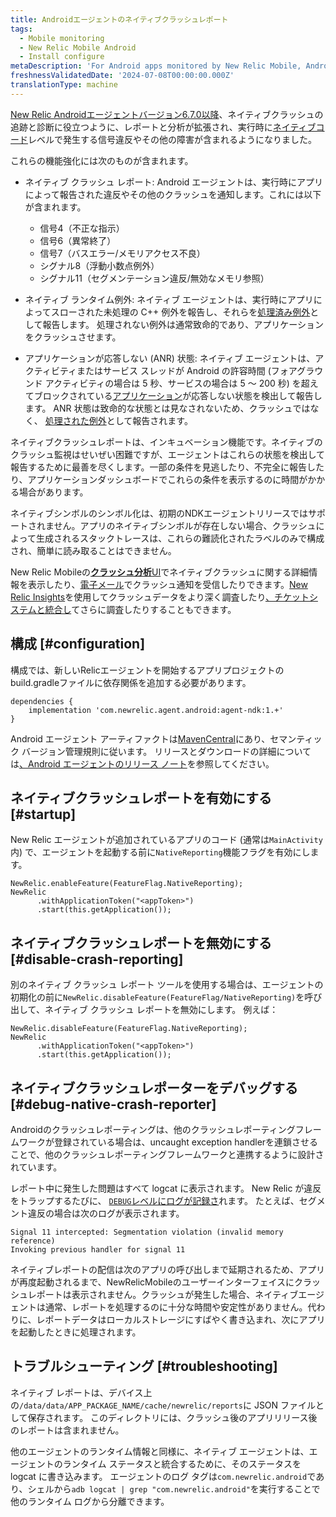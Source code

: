 ```yaml
---
title: Androidエージェントのネイティブクラッシュレポート
tags:
  - Mobile monitoring
  - New Relic Mobile Android
  - Install configure
metaDescription: 'For Android apps monitored by New Relic Mobile, Android native crash, exception and ANR conditions are reported.'
freshnessValidatedDate: '2024-07-08T00:00:00.000Z'
translationType: machine
---
```


[New Relic Androidエージェントバージョン6.7.0以降](https://docs.newrelic.com/docs/release-notes/mobile-release-notes/android-release-notes/android-670)、ネイティブクラッシュの追跡と診断に役立つように、レポートと分析が拡張され、実行時に[ネイティブコード](https://developer.android.com/ndk/guides)レベルで発生する信号違反やその他の障害が含まれるようになりました。

これらの機能強化には次のものが含まれます。

* ネイティブ クラッシュ レポート: Android エージェントは、実行時にアプリによって報告された違反やその他のクラッシュを通知します。これには以下が含まれます。

  * 信号4（不正な指示）
  * 信号6（異常終了）
  * 信号7（バスエラー/メモリアクセス不良）
  * シグナル8（浮動小数点例外）
  * シグナル11（セグメンテーション違反/無効なメモリ参照）

* ネイティブ ランタイム例外: ネイティブ エージェントは、実行時にアプリによってスローされた未処理の C++ 例外を報告し、それらを[処理済み例外](/docs/mobile-monitoring/mobile-monitoring-ui/crashes/introduction-mobile-handled-exceptions/)として報告します。 処理されない例外は通常致命的であり、アプリケーションをクラッシュさせます。

* アプリケーションが応答しない (ANR) 状態: ネイティブ エージェントは、アクティビティまたはサービス スレッドが Android の許容時間 (フォアグラウンド アクティビティの場合は 5 秒、サービスの場合は 5 ～ 200 秒) を超えてブロックされている[アプリケーション](https://developer.android.com/topic/performance/vitals/anr)が応答しない状態を検出して報告します。 ANR 状態は致命的な状態とは見なされないため、クラッシュではなく、 [処理された例外](/docs/mobile-monitoring/mobile-monitoring-ui/crashes/introduction-mobile-handled-exceptions/)として報告されます。

<Callout variant="important">
  ネイティブクラッシュレポートは、インキュベーション機能です。ネイティブのクラッシュ監視はせいぜい困難ですが、エージェントはこれらの状態を検出して報告するために最善を尽くします。一部の条件を見逃したり、不完全に報告したり、アプリケーションダッシュボードでこれらの条件を表示するのに時間がかかる場合があります。

  ネイティブシンボルのシンボル化は、初期のNDKエージェントリリースではサポートされません。アプリのネイティブシンボルが存在しない場合、クラッシュによって生成されるスタックトレースは、これらの難読化されたラベルのみで構成され、簡単に読み取ることはできません。
</Callout>

New Relic Mobileの[**クラッシュ分析**UI](/docs/mobile-monitoring/mobile-monitoring-ui/crashes/crash-analysis-group-filter-your-crashes)でネイティブクラッシュに関する詳細情報を表示したり、[電子メール](/docs/mobile-monitoring/mobile-monitoring-ui/crashes/receive-crash-notifications-email)でクラッシュ通知を受信したりできます。[New Relic Insights](/docs/mobile-monitoring/mobile-monitoring-ui/crashes/crash-analysis-group-filter-your-crashes#insights)を使用してクラッシュデータをより深く調査したり[、チケットシステムと統合し](/docs/mobile-monitoring/mobile-monitoring-ui/crashes/file-tickets-mobile-app-crashes)てさらに調査したりすることもできます。

## 構成 [#configuration]

構成では、新しいRelicエージェントを開始するアプリプロジェクトのbuild.gradleファイルに依存関係を追加する必要があります。

```
dependencies {
    implementation 'com.newrelic.agent.android:agent-ndk:1.+'
}
```

Android エージェント アーティファクトは[MavenCentral](https://search.maven.org/search?q=g:com.newrelic.agent.android%20AND%20a:agent-ndk)にあり、セマンティック バージョン管理規則に従います。 リリースとダウンロードの詳細については[、Android エージェントのリリース ノート](/docs/release-notes/mobile-release-notes/android-release-notes/)を参照してください。

## ネイティブクラッシュレポートを有効にする [#startup]

New Relic エージェントが追加されているアプリのコード (通常は`MainActivity`内) で、エージェントを起動する前に`NativeReporting`機能フラグを有効にします。

```
NewRelic.enableFeature(FeatureFlag.NativeReporting);
NewRelic
      .withApplicationToken("<appToken>")
      .start(this.getApplication());
```

## ネイティブクラッシュレポートを無効にする [#disable-crash-reporting]

別のネイティブ クラッシュ レポート ツールを使用する場合は、エージェントの初期化の前に`NewRelic.disableFeature(FeatureFlag/NativeReporting)`を呼び出して、ネイティブ クラッシュ レポートを無効にします。 例えば：

```
NewRelic.disableFeature(FeatureFlag.NativeReporting);
NewRelic
      .withApplicationToken("<appToken>")
      .start(this.getApplication());
```

## ネイティブクラッシュレポーターをデバッグする [#debug-native-crash-reporter]

Androidのクラッシュレポーティングは、他のクラッシュレポーティングフレームワークが登録されている場合は、uncaught exception handlerを連鎖させることで、他のクラッシュレポーティングフレームワークと連携するように設計されています。

レポート中に発生した問題はすべて logcat に表示されます。 New Relic が違反をトラップするたびに、 [`DEBUG`レベルにログが記録さ](/docs/mobile-monitoring/new-relic-mobile-android/api-guides/android-agent-configuration-feature-flags#logging)れます。 たとえば、セグメント違反の場合は次のログが表示されます。

```
Signal 11 intercepted: Segmentation violation (invalid memory reference)
Invoking previous handler for signal 11
```

ネイティブレポートの配信は次のアプリの呼び出しまで延期されるため、アプリが再度起動されるまで、NewRelicMobileのユーザーインターフェイスにクラッシュレポートは表示されません。クラッシュが発生した場合、ネイティブエージェントは通常、レポートを処理するのに十分な時間や安定性がありません。代わりに、レポートデータはローカルストレージにすばやく書き込まれ、次にアプリを起動したときに処理されます。

## トラブルシューティング [#troubleshooting]

ネイティブ レポートは、デバイス上の`/data/data/APP_PACKAGE_NAME/cache/newrelic/reports`に JSON ファイルとして保存されます。 このディレクトリには、クラッシュ後のアプリリリース後のレポートは含まれません。

他のエージェントのランタイム情報と同様に、ネイティブ エージェントは、エージェントのランタイム ステータスと統合するために、そのステータスを logcat に書き込みます。 エージェントのログ タグは`com.newrelic.android`であり、シェルから`adb logcat | grep "com.newrelic.android"`を実行することで他のランタイム ログから分離できます。
